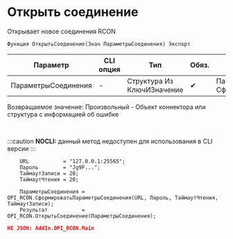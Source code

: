 ﻿---
sidebar_position: 1
description: Открыть соединение  и другие функции для работы с RCON в Открытом пакете интеграций - бесплатной open-source библиотеке интеграций для 1С:Предприятие 8, OneScript и CLI
keywords: [1C, 1С, 1С:Предприятие, 1С:Предприятие 8.3, API, Интеграция, Сервисы, Обмен, OneScript, CLI, RCON]
---


# Открыть соединение 
 Открывает новое соединения RCON



`Функция ОткрытьСоединение(Знач ПараметрыСоединения) Экспорт`

  | Параметр | CLI опция | Тип | Обяз. | Назначение |
  |-|-|-|-|-|
  | ПараметрыСоединения | - | Структура Из КлючИЗначение | &#x2714; | Параметры соединения. См. СформироватьПараметрыСоединения |

  
  Возвращаемое значение:   Произвольный - Объект коннектора или структура с информацией об ошибке

<br/>


:::caution
**NOCLI:** данный метод недоступен для использования в CLI версии
:::
<br/>



```bsl title="Пример использования для 1С:Предприятие/OneScript"
    URL           = "127.0.0.1:25565";
    Пароль        = "Jg9F...";
    ТаймаутЗаписи = 20;
    ТаймаутЧтения = 20;

    ПараметрыСоединения = OPI_RCON.СформироватьПараметрыСоединения(URL, Пароль, ТаймаутЧтения, ТаймаутЗаписи);
    Результат           = OPI_RCON.ОткрытьСоединение(ПараметрыСоединения);
```
    



```json title="Результат"
НЕ JSON: AddIn.OPI_RCON.Main
```
